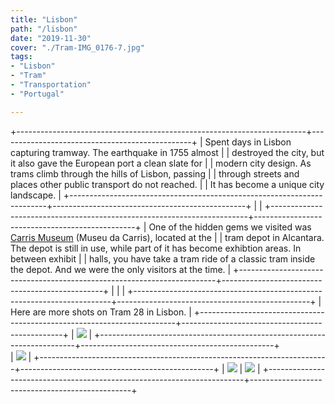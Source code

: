 ```yaml
---
title: "Lisbon"
path: "/lisbon"
date: "2019-11-30"
cover: "./Tram-IMG_0176-7.jpg"
tags: 
- "Lisbon"
- "Tram"
- "Transportation"
- "Portugal"

---
```





+------------------------------------------------------------------------+------------------------------------------------+
| Spent days in Lisbon capturing tramway. The earthquake in 1755 almost                                                   |
| destroyed the city, but it also gave the European port a clean slate for                                                |
| modern city design. As trams climb through the hills of Lisbon, passing                                                 |
| through streets and places other public transport do not reached.                                                       |
| It has become a unique city landscape.                                                                                  |
+------------------------------------------------------------------------+------------------------------------------------+
| <ZoomImage src={IMG_8024}/>                                                                                             |
+------------------------------------------------------------------------+------------------------------------------------+
| One of the hidden gems we visited was [Carris Museum](http://museu.carris.pt/en/) (Museu da Carris), located at the     |
| tram depot in Alcantara. The depot is still in use, while part of it has become exhibtion areas. In between exhibit     |
| halls, you have take a tram ride of a classic tram inside the depot. And we were the only visitors at the time.         |
+------------------------------------------------------------------------+------------------------------------------------+
| <ZoomImage src={IMG_0133}/>                                            | <ZoomImage src={IMG_0151}/>                     |
+------------------------------------------------------------------------+------------------------------------------------+
| Here are more shots on Tram 28 in Lisbon.                                                                               |
+------------------------------------------------------------------------+------------------------------------------------+
| ![](./Tram-IMG_0096-2.jpg)                                                                                              |
+------------------------------------------------------------------------+------------------------------------------------+                           
| ![](./Tram-IMG_0112-4.jpg)                                                                                              |
+------------------------------------------------------------------------+------------------------------------------------+
| ![](./Tram-IMG_0108-3.jpg)                                             | ![](./Tram-IMG_9605-9.jpg)                     |
+------------------------------------------------------------------------+------------------------------------------------+